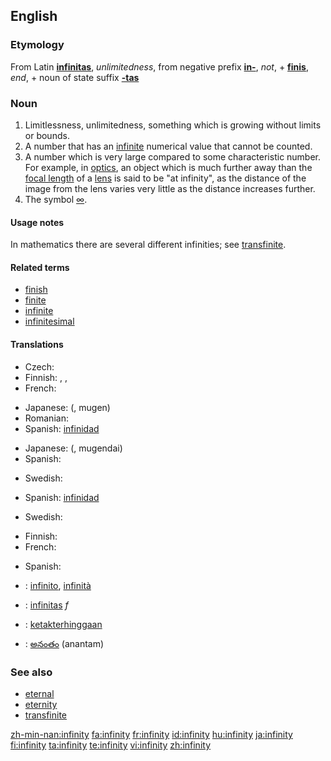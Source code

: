 ==English==

===Etymology===
From Latin '''[[infinitas]]''', ''unlimitedness'', from negative prefix '''[[in-]]''', ''not'', + '''[[finis]]''', ''end'', + noun of state suffix '''[[-tas]]'''

===Noun===
{{en-noun|infinities|-}}

# Limitlessness, unlimitedness, something which is growing without limits or bounds.
# A number that has an [[infinite]] numerical value that cannot be counted.
# A number which is very large compared to some characteristic number.  For example, in [[optics]], an object which is much further away than the [[focal length]] of a [[lens]] is said to be "at infinity", as the distance of the image from the lens varies very little as the distance increases further.
# The symbol [[∞]].

====Usage notes====
In mathematics there are several different infinities; see [[transfinite]].

====Related terms====
* [[finish]]
* [[finite]]
* [[infinite]]
* [[infinitesimal]]

====Translations====
{{trans-top|limitlessness, unlimitedness, something which is growing without limits or bounds}}
* Czech: {{t-|cs|nekonečno|n}}
* Finnish: {{t|fi|loputtomuus}}, {{t|fi|äärettömyys}}, {{t-|fi|rajattomuus}}
* French: {{t|fr|infinité|f}}
{{trans-mid}}
* Japanese: {{Jpan|[[無限]]}} ({{Jpan|[[むげん]]}}, mugen)
* Romanian: {{t-|ro|infinitate|f}}
* Spanish: [[infinidad]]
{{trans-bottom}}

{{trans-top|a number that has an infinite, uncountable numerical value}}
* Japanese: {{Jpan|[[無限大]]}} ({{Jpan|[[むげんだい]]}}, mugendai)
* Spanish: {{t+|es|infinito}}
{{trans-mid}}
* Swedish: {{t|sv|oändlighet|c}}
{{trans-bottom}}

{{trans-top|a number which is very large compared to some characteristic number}}
* Spanish: [[infinidad]]
{{trans-mid}}
* Swedish: {{t|sv|oändlighet|c}}
{{trans-bottom}}

{{trans-top|the symbol ∞}}
* Finnish: {{t-|fi|ääretön}}
* French: {{t+|fr|infini|m}}
{{trans-mid}}
* Spanish: {{infinito}}
{{trans-bottom}}

{{checktrans-top}}
* {{ttbc|Italian}}: [[infinito]], [[infinità]]
* {{ttbc|Latin}}: [[infinitas]] ''f''
{{checktrans-mid}}
* {{ttbc|Malay}}: [[ketakterhinggaan]]
* {{ttbc|Telugu}}: [[అనంతం]] (anantam)
{{checktrans-bottom}}

===See also===
* [[eternal]]
* [[eternity]]
* [[transfinite]]

[[zh-min-nan:infinity]]
[[fa:infinity]]
[[fr:infinity]]
[[id:infinity]]
[[hu:infinity]]
[[ja:infinity]]
[[fi:infinity]]
[[ta:infinity]]
[[te:infinity]]
[[vi:infinity]]
[[zh:infinity]]